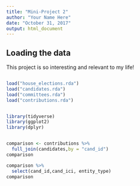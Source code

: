 ```yaml
---
title: "Mini-Project 2"
author: "Your Name Here"
date: "October 31, 2017"
output: html_document
---
```



## Loading the data

This project is so interesting and relevant to my life!

```r

```

```r
load("house_elections.rda")
load("candidates.rda")
load("committees.rda")
load("contributions.rda")


library(tidyverse)
library(ggplot2)
library(dplyr)


comparison <- contributions %>%
  full_join(candidates,by = "cand_id")
comparison

comparison %>% 
  select(cand_id,cand_ici, entity_type)
comparison


```
